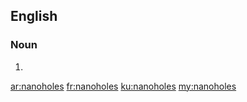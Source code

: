 ==English==

===Noun===
{{head|en|noun plural form}}

# {{plural of|nanohole|lang=en}}

[[ar:nanoholes]]
[[fr:nanoholes]]
[[ku:nanoholes]]
[[my:nanoholes]]